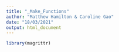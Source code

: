 ---
title: "_Make_Functions"
author: "Matthew Hamilton & Caroline Gao"
date: "18/03/2021"
output: html_document
---

```{r results='hide', message=FALSE}
library(magrittr)
```



